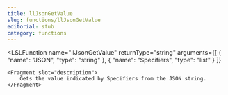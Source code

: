 ```yaml
---
title: llJsonGetValue
slug: functions/llJsonGetValue
editorial: stub
category: functions
---
```


<LSLFunction
	name="llJsonGetValue"
	returnType="string"
	arguments={[
	{
		"name": "JSON",
		"type": "string"
	},
	{
		"name": "Specifiers",
		"type": "list"
	}
]}
>
	<Fragment slot="description">
		Gets the value indicated by Specifiers from the JSON string.
	</Fragment>
</LSLFunction>
